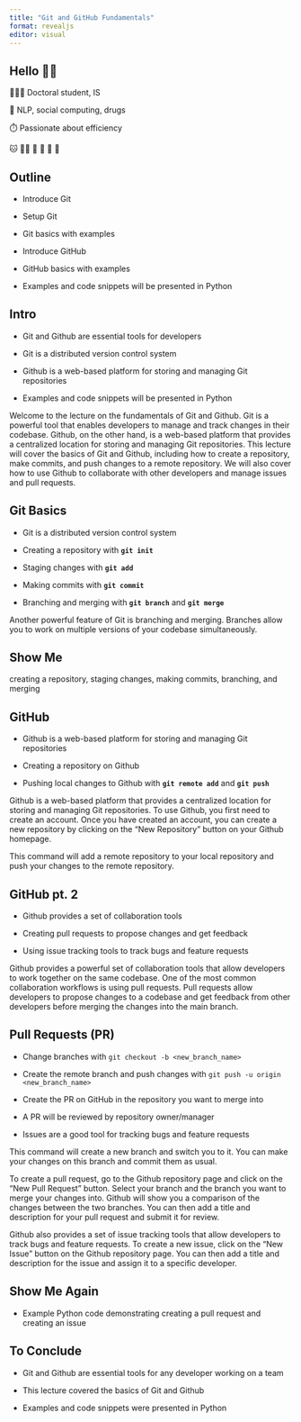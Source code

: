 ```yaml
---
title: "Git and GitHub Fundamentals"
format: revealjs
editor: visual
---
```


## Hello 👋🏼

👩🏻‍🎓 Doctoral student, IS

💊 NLP, social computing, drugs

⏱️ Passionate about efficiency

🐱 👫🏻 🍷 🍣 🦪 🍵

## Outline

-   Introduce Git

-   Setup Git

-   Git basics with examples

-   Introduce GitHub

-   GitHub basics with examples

-   Examples and code snippets will be presented in Python

## Intro

-   Git and Github are essential tools for developers

-   Git is a distributed version control system

-   Github is a web-based platform for storing and managing Git repositories

-   Examples and code snippets will be presented in Python

::: notes
Welcome to the lecture on the fundamentals of Git and Github. Git is a powerful tool that enables developers to manage and track changes in their codebase. Github, on the other hand, is a web-based platform that provides a centralized location for storing and managing Git repositories. This lecture will cover the basics of Git and Github, including how to create a repository, make commits, and push changes to a remote repository. We will also cover how to use Github to collaborate with other developers and manage issues and pull requests.
:::

## Git Basics

-   Git is a distributed version control system

-   Creating a repository with **`git init`**

-   Staging changes with **`git add`**

-   Making commits with **`git commit`**

-   Branching and merging with **`git branch`** and **`git merge`**

::: notes
Another powerful feature of Git is branching and merging. Branches allow you to work on multiple versions of your codebase simultaneously.
:::

## Show Me

creating a repository, staging changes, making commits, branching, and merging

## GitHub

-   Github is a web-based platform for storing and managing Git repositories

-   Creating a repository on Github

-   Pushing local changes to Github with **`git remote add`** and **`git push`**

::: notes
Github is a web-based platform that provides a centralized location for storing and managing Git repositories. To use Github, you first need to create an account. Once you have created an account, you can create a new repository by clicking on the "New Repository" button on your Github homepage.

This command will add a remote repository to your local repository and push your changes to the remote repository.
:::

## GitHub pt. 2

-   Github provides a set of collaboration tools

-   Creating pull requests to propose changes and get feedback

-   Using issue tracking tools to track bugs and feature requests

::: notes
Github provides a powerful set of collaboration tools that allow developers to work together on the same codebase. One of the most common collaboration workflows is using pull requests. Pull requests allow developers to propose changes to a codebase and get feedback from other developers before merging the changes into the main branch.
:::

## Pull Requests (PR)

-   Change branches with `git checkout -b <new_branch_name>`

-   Create the remote branch and push changes with `git push -u origin <new_branch_name>`

-   Create the PR on GitHub in the repository you want to merge into

-   A PR will be reviewed by repository owner/manager

-   Issues are a good tool for tracking bugs and feature requests

::: notes
This command will create a new branch and switch you to it. You can make your changes on this branch and commit them as usual.

To create a pull request, go to the Github repository page and click on the "New Pull Request" button. Select your branch and the branch you want to merge your changes into. Github will show you a comparison of the changes between the two branches. You can then add a title and description for your pull request and submit it for review.

Github also provides a set of issue tracking tools that allow developers to track bugs and feature requests. To create a new issue, click on the "New Issue" button on the Github repository page. You can then add a title and description for the issue and assign it to a specific developer.
:::

## Show Me Again

-   Example Python code demonstrating creating a pull request and creating an issue

## To Conclude

-   Git and Github are essential tools for any developer working on a team

-   This lecture covered the basics of Git and Github

-   Examples and code snippets were presented in Python
